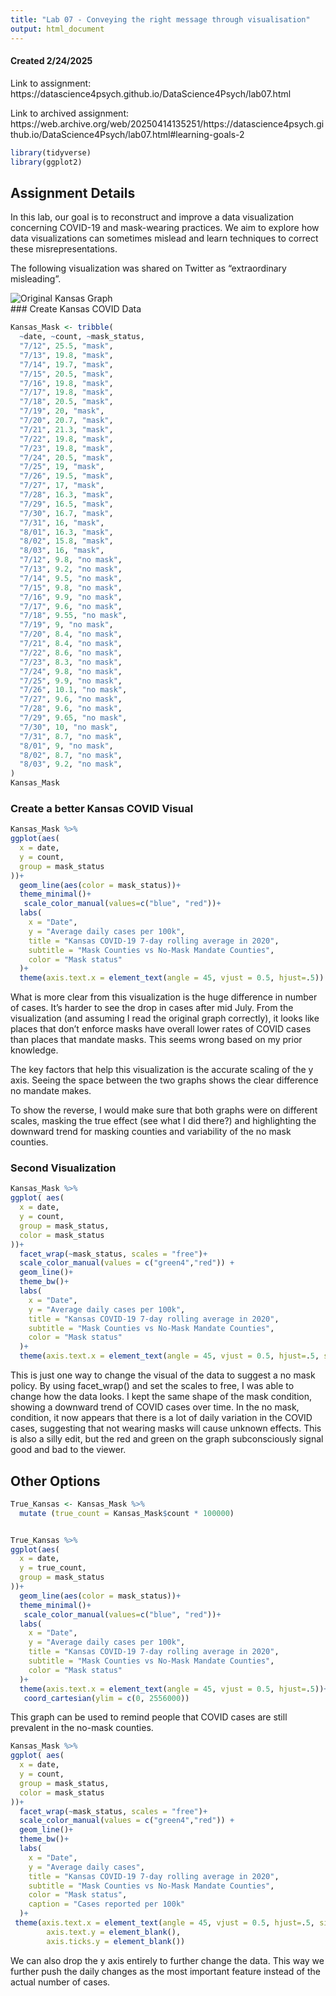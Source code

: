 ```yaml
---
title: "Lab 07 - Conveying the right message through visualisation"
output: html_document
---
```


#### Created 2/24/2025

Link to assignment: https://datascience4psych.github.io/DataScience4Psych/lab07.html

Link to archived assignment: https://web.archive.org/web/20250414135251/https://datascience4psych.github.io/DataScience4Psych/lab07.html#learning-goals-2

```r
library(tidyverse)
library(ggplot2)
```

## Assignment Details

In this lab, our goal is to reconstruct and improve a data visualization concerning COVID-19 and mask-wearing practices. We aim to explore how data visualizations can sometimes mislead and learn techniques to correct these misrepresentations.

The following visualization was shared on Twitter as “extraordinary misleading”.

![Original Kansas Graph](Original_Graph.png)
<br/>
### Create Kansas COVID Data

```r

Kansas_Mask <- tribble(
  ~date, ~count, ~mask_status,
  "7/12", 25.5, "mask",
  "7/13", 19.8, "mask",
  "7/14", 19.7, "mask",
  "7/15", 20.5, "mask",
  "7/16", 19.8, "mask",
  "7/17", 19.8, "mask",
  "7/18", 20.5, "mask",
  "7/19", 20, "mask",
  "7/20", 20.7, "mask",
  "7/21", 21.3, "mask",
  "7/22", 19.8, "mask",
  "7/23", 19.8, "mask",
  "7/24", 20.5, "mask",
  "7/25", 19, "mask",
  "7/26", 19.5, "mask",
  "7/27", 17, "mask",
  "7/28", 16.3, "mask",
  "7/29", 16.5, "mask",
  "7/30", 16.7, "mask",
  "7/31", 16, "mask",
  "8/01", 16.3, "mask",
  "8/02", 15.8, "mask",
  "8/03", 16, "mask",
  "7/12", 9.8, "no mask",
  "7/13", 9.2, "no mask",
  "7/14", 9.5, "no mask",
  "7/15", 9.8, "no mask",
  "7/16", 9.9, "no mask",
  "7/17", 9.6, "no mask",
  "7/18", 9.55, "no mask",
  "7/19", 9, "no mask",
  "7/20", 8.4, "no mask",
  "7/21", 8.4, "no mask",
  "7/22", 8.6, "no mask",
  "7/23", 8.3, "no mask",
  "7/24", 9.8, "no mask",
  "7/25", 9.9, "no mask",
  "7/26", 10.1, "no mask",
  "7/27", 9.6, "no mask",
  "7/28", 9.6, "no mask",
  "7/29", 9.65, "no mask",
  "7/30", 10, "no mask",
  "7/31", 8.7, "no mask",
  "8/01", 9, "no mask",
  "8/02", 8.7, "no mask",
  "8/03", 9.2, "no mask",
)
Kansas_Mask

```


### Create a better Kansas COVID Visual

```r

Kansas_Mask %>%
ggplot(aes(
  x = date,
  y = count,
  group = mask_status
))+
  geom_line(aes(color = mask_status))+
  theme_minimal()+
   scale_color_manual(values=c("blue", "red"))+
  labs(
    x = "Date",
    y = "Average daily cases per 100k",
    title = "Kansas COVID-19 7-day rolling average in 2020",
    subtitle = "Mask Counties vs No-Mask Mandate Counties",
    color = "Mask status"
  )+
  theme(axis.text.x = element_text(angle = 45, vjust = 0.5, hjust=.5))

```

What is more clear from this visualization is the huge difference in number of cases. It's harder to see the drop in cases after mid July. From the visualization (and assuming I read the original graph correctly), it looks like places that don't enforce masks have overall lower rates of COVID cases than places that mandate masks. This seems wrong based on my prior knowledge. 

The key factors that help this visualization is the accurate scaling of the y axis. Seeing the space between the two graphs shows the clear difference no mandate makes.

To show the reverse, I would make sure that both graphs were on different scales, masking the true effect (see what I did there?) and highlighting the downward trend for masking counties and variability of the no mask counties.



### Second Visualization

```r

Kansas_Mask %>%
ggplot( aes(
  x = date,
  y = count,
  group = mask_status,
  color = mask_status
))+
  facet_wrap(~mask_status, scales = "free")+
  scale_color_manual(values = c("green4","red")) +
  geom_line()+
  theme_bw()+
  labs(
    x = "Date",
    y = "Average daily cases per 100k",
    title = "Kansas COVID-19 7-day rolling average in 2020",
    subtitle = "Mask Counties vs No-Mask Mandate Counties",
    color = "Mask status"
  )+
  theme(axis.text.x = element_text(angle = 45, vjust = 0.5, hjust=.5, size = 8))

```

This is just one way to change the visual of the data to suggest a no mask policy. By using facet_wrap() and set the scales to free, I was able to change how the data looks. I kept the same shape of the mask condition, showing a downward trend of COVID cases over time. In the no mask, condition, it now appears that there is a lot of daily variation in the COVID cases, suggesting that not wearing masks will cause unknown effects. This is also a silly edit, but the red and green on the graph subconsciously signal good and bad to the viewer.


## Other Options


```r
True_Kansas <- Kansas_Mask %>%
  mutate (true_count = Kansas_Mask$count * 100000)


True_Kansas %>%
ggplot(aes(
  x = date,
  y = true_count,
  group = mask_status
))+
  geom_line(aes(color = mask_status))+
  theme_minimal()+
   scale_color_manual(values=c("blue", "red"))+
  labs(
    x = "Date",
    y = "Average daily cases per 100k",
    title = "Kansas COVID-19 7-day rolling average in 2020",
    subtitle = "Mask Counties vs No-Mask Mandate Counties",
    color = "Mask status"
  )+
  theme(axis.text.x = element_text(angle = 45, vjust = 0.5, hjust=.5))+ 
   coord_cartesian(ylim = c(0, 2556000))

```

This graph can be used to remind people that COVID cases are still prevalent in the no-mask counties.




```r

Kansas_Mask %>%
ggplot( aes(
  x = date,
  y = count,
  group = mask_status,
  color = mask_status
))+
  facet_wrap(~mask_status, scales = "free")+
  scale_color_manual(values = c("green4","red")) +
  geom_line()+
  theme_bw()+
  labs(
    x = "Date",
    y = "Average daily cases",
    title = "Kansas COVID-19 7-day rolling average in 2020",
    subtitle = "Mask Counties vs No-Mask Mandate Counties",
    color = "Mask status",
    caption = "Cases reported per 100k"
  )+
 theme(axis.text.x = element_text(angle = 45, vjust = 0.5, hjust=.5, size = 8),
        axis.text.y = element_blank(),
        axis.ticks.y = element_blank())


```

We can also drop the y axis entirely to further change the data. This way we further push the daily changes as the most important feature instead of the actual number of cases.